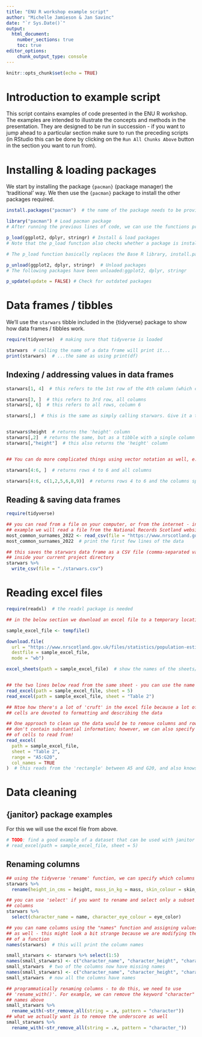 ```yaml
---
title: "ENU R workshop example script"
author: "Michelle Jamieson & Jan Savinc"
date: "`r Sys.Date()`"
output: 
  html_document:
    number_sections: true
    toc: true
editor_options:
	chunk_output_type: console
---
```


```r
knitr::opts_chunk$set(echo = TRUE)
```

# Introduction to example script

This script contains examples of code presented in the ENU R workshop. The examples are intended to illustrate the concepts and methods in the presentation. They are designed to be run in succession - if you want to jump ahead to a particular section make sure to run the preceding scripts (in RStudio this can be done by clicking on the `Run All Chunks Above` button in the section you want to run from).


# Installing & loading packages

We start by installing the package `{pacman}` (package manager) the 'traditional' way. We then use the `{pacman}` package to install the other packages required.

```r
install.packages("pacman")  # the name of the package needs to be provided in quotes

library("pacman") # Load pacman package
# After running the previous lines of code, we can use the functions provided by the pacman package.

p_load(ggplot2, dplyr, stringr) # Install & load packages
# Note that the p_load function also checks whether a package is installed already. If the package is not installed yet, it is installed automatically by the pacman package.

# The p_load function basically replaces the Base R library, install.packages, and require functions and allows installing and loading numerous packages simultaneously using much less R code.

p_unload(ggplot2, dplyr, stringr)  # Unload packages
# The following packages have been unloaded:ggplot2, dplyr, stringr

p_update(update = FALSE) # Check for outdated packages

```

# Data frames / tibbles

We'll use the `starwars` tibble included in the {tidyverse} package to show how data frames / tibbles work.

```r
require(tidyverse)  # making sure that tidyverse is loaded

starwars  # calling the name of a data frame will print it...
print(starwars)  # ...the same as using print(df)
```

## Indexing / addressing values in data frames

```r
starwars[1, 4]  # this refers to the 1st row of the 4th column (which character does it refer to?)

starwars[3, ]  # this refers to 3rd row, all columns
starwars[, 6]  # this refers to all rows, column 6

starwars[,]  # this is the same as simply calling starwars. Give it a try!


starwars$height  # returns the 'height' column
starwars[,2]  # returns the same, but as a tibble with a single column - subtle difference!
starwars[,"height"]  # this also returns the 'height' column


## You can do more complicated things using vector notation as well, e.g.:

starwars[4:6, ]  # returns rows 4 to 6 and all columns

starwars[4:6, c(1,2,5,6,8,9)]  # returns rows 4 to 6 and the columns specified in c(...)

```


## Reading & saving data frames

```r
require(tidyverse)

## you can read from a file on your computer, or from the internet - in this
## example we will read a file from the National Records Scotland website
most_common_surnames_2022 <- read_csv(file = "https://www.nrscotland.gov.uk/files//statistics/common-surnames/most-com-surnames-bmd-registers-22.csv")
most_common_surnames_2022  # print the first few lines of the data

## this saves the starwars data frame as a CSV file (comma-separated values)
## inside your current project directory
starwars %>%
  write_csv(file = "./starwars.csv")
```



# Reading excel files

```r
require(readxl)  # the readxl package is needed

## in the below section we download an excel file to a temporary location

sample_excel_file <- tempfile()

download.file(
  url = "https://www.nrscotland.gov.uk/files/statistics/population-estimates/mid-21/mid-year-pop-est-21-data.xlsx",
  destfile = sample_excel_file,
  mode = "wb")

excel_sheets(path = sample_excel_file)  # show the names of the sheets/tabs in an excel file


## the two lines below read from the same sheet - you can use the name or its number
read_excel(path = sample_excel_file, sheet = 5)
read_excel(path = sample_excel_file, sheet = "Table 2")

## Ntoe how there's a lot of 'cruft' in the excel file because a lot of the
## cells are devoted to formatting and describing the data

## One approach to clean up the data would be to remove columns and rows that
## don't contain substantial information; however, we can also specify a range
## of cells to read from!
read_excel(
  path = sample_excel_file,
  sheet = "Table 2",
  range = "A5:G20",
  col_names = TRUE
)  # this reads from the 'rectangle' between A5 and G20, and also knows to treat the first row as column names
```


# Data cleaning

## {janitor} package examples

For this we will use the excel file from above.

```r
# TODO: find a good example of a dataset that can be used with janitor nicely 
# read_excel(path = sample_excel_file, sheet = 5)
```

## Renaming columns

```r
## using the tidyverse 'rename' function, we can specify which columns to rename
starwars %>%
  rename(height_in_cms = height, mass_in_kg = mass, skin_colour = skin_color)

## you can use 'select' if you want to rename and select only a subset of the
## columns
starwars %>%
  select(character_name = name, character_eye_colour = eye_color)

## you can name columns using the "names" function and assigning values to it,
## as well - this might look a bit strange because we are modifying the result
## of a function
names(starwars)  # this will print the column names

small_starwars <- starwars %>% select(1:5)
names(small_starwars) <- c("character_name", "character_height", "character_mass")  # we get a warning that the we did not name all of the columns
small_starwars  # two of the columns now have missing names
names(small_starwars) <- c("character_name", "character_height", "character_mass", "character_hair_colour", "character_eye_colour")
small_starwars  # now all the columns have names

## programmatically renaming columns - to do this, we need to use
## 'rename_with()'. For example, we can remove the keyword "character" from the
## names above
small_starwars %>%
  rename_with(~str_remove_all(string = .x, pattern = "character"))
## what we actually want is to remove the underscore as well
small_starwars %>%
  rename_with(~str_remove_all(string = .x, pattern = "character_"))

```


